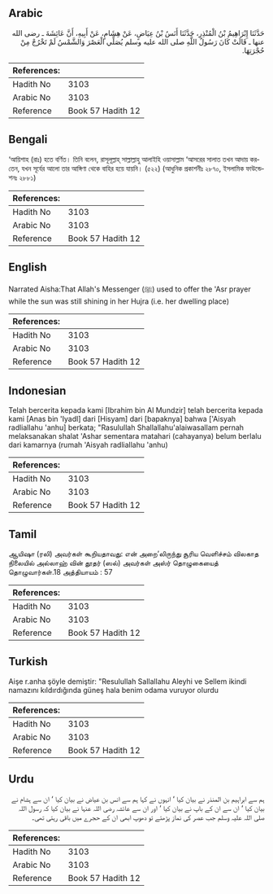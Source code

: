 ## Arabic


<div dir="rtl" lang="ar" style={{fontSize:'larger',backgroundColor:'#f8f9fa',padding:20}}>
حَدَّثَنَا إِبْرَاهِيمُ بْنُ الْمُنْذِرِ، حَدَّثَنَا أَنَسُ بْنُ عِيَاضٍ، عَنْ هِشَامٍ، عَنْ أَبِيهِ، أَنَّ عَائِشَةَ ـ رضى الله عنها ـ قَالَتْ كَانَ رَسُولُ اللَّهِ صلى الله عليه وسلم يُصَلِّي الْعَصْرَ وَالشَّمْسُ لَمْ تَخْرُجْ مِنْ حُجْرَتِهَا‏.‏
</div>
<div style={{backgroundColor:'#f8f9fa',padding:20, marginBottom: 10}}><table> <thead> <tr> <th>References:</th> <th></th> </tr> </thead> <tbody><tr><td>Hadith No</td><td>3103</td></tr><tr><td>Arabic No</td><td>3103</td></tr><tr><td>Reference</td><td>Book 57 Hadith 12</td></tr></tbody></table></div>

## Bengali


<div dir="ltr" lang="bn" style={{fontSize:'larger',backgroundColor:'#f8f9fa',padding:20}}>
‘আয়িশাহ (রাঃ) হতে বর্ণিত। তিনি বলেন, রাসূলূল্লাহ্ সাল্লাল্লাহু আলাইহি ওয়াসাল্লাম ‘আসরের সালাত তখন আদায় করতেন, যখন সূর্যের আলো তার আঙ্গিণা থেকে বাহির হয়ে যায়নি। (৫২২) (আধুনিক প্রকাশনীঃ ২৮৭০, ইসলামিক ফাউন্ডেশনঃ ২৮৮১)
</div>
<div style={{backgroundColor:'#f8f9fa',padding:20, marginBottom: 10}}><table> <thead> <tr> <th>References:</th> <th></th> </tr> </thead> <tbody><tr><td>Hadith No</td><td>3103</td></tr><tr><td>Arabic No</td><td>3103</td></tr><tr><td>Reference</td><td>Book 57 Hadith 12</td></tr></tbody></table></div>

## English


<div dir="ltr" lang="en" style={{fontSize:'larger',backgroundColor:'#f8f9fa',padding:20}}>
Narrated Aisha:That Allah's Messenger (ﷺ) used to offer the 'Asr prayer while the sun was still shining in her Hujra (i.e. her dwelling place)
</div>
<div style={{backgroundColor:'#f8f9fa',padding:20, marginBottom: 10}}><table> <thead> <tr> <th>References:</th> <th></th> </tr> </thead> <tbody><tr><td>Hadith No</td><td>3103</td></tr><tr><td>Arabic No</td><td>3103</td></tr><tr><td>Reference</td><td>Book 57 Hadith 12</td></tr></tbody></table></div>

## Indonesian


<div dir="ltr" lang="id" style={{fontSize:'larger',backgroundColor:'#f8f9fa',padding:20}}>
Telah bercerita kepada kami [Ibrahim bin Al Mundzir] telah bercerita kepada kami [Anas bin 'Iyadl] dari [Hisyam] dari [bapaknya] bahwa ['Aisyah radliallahu 'anhu] berkata; "Rasulullah Shallallahu'alaiwasallam pernah melaksanakan shalat 'Ashar sementara matahari (cahayanya) belum berlalu dari kamarnya (rumah 'Aisyah radliallahu 'anhu)
</div>
<div style={{backgroundColor:'#f8f9fa',padding:20, marginBottom: 10}}><table> <thead> <tr> <th>References:</th> <th></th> </tr> </thead> <tbody><tr><td>Hadith No</td><td>3103</td></tr><tr><td>Arabic No</td><td>3103</td></tr><tr><td>Reference</td><td>Book 57 Hadith 12</td></tr></tbody></table></div>

## Tamil


<div dir="ltr" lang="ta" style={{fontSize:'larger',backgroundColor:'#f8f9fa',padding:20}}>
ஆயிஷா (ரலி) அவர்கள் கூறியதாவது: என் அறை’லிருந்து சூரிய வெளிச்சம் விலகாத நிலையில் அல்லாஹ் வின் தூதர் (ஸல்) அவர்கள் அஸ்ர் தொழுகையைத் தொழுவார்கள்.18 அத்தியாயம் : 57
</div>
<div style={{backgroundColor:'#f8f9fa',padding:20, marginBottom: 10}}><table> <thead> <tr> <th>References:</th> <th></th> </tr> </thead> <tbody><tr><td>Hadith No</td><td>3103</td></tr><tr><td>Arabic No</td><td>3103</td></tr><tr><td>Reference</td><td>Book 57 Hadith 12</td></tr></tbody></table></div>

## Turkish


<div dir="ltr" lang="tr" style={{fontSize:'larger',backgroundColor:'#f8f9fa',padding:20}}>
Aişe r.anha şöyle demiştir: "Resulullah Sallallahu Aleyhi ve Sellem ikindi namazını kıldırdığında güneş hala benim odama vuruyor olurdu
</div>
<div style={{backgroundColor:'#f8f9fa',padding:20, marginBottom: 10}}><table> <thead> <tr> <th>References:</th> <th></th> </tr> </thead> <tbody><tr><td>Hadith No</td><td>3103</td></tr><tr><td>Arabic No</td><td>3103</td></tr><tr><td>Reference</td><td>Book 57 Hadith 12</td></tr></tbody></table></div>

## Urdu


<div dir="rtl" lang="ur" style={{fontSize:'larger',backgroundColor:'#f8f9fa',padding:20}}>
ہم سے ابراہیم بن المنذر نے بیان کیا ‘ انہوں نے کہا ہم سے انس بن عیاض نے بیان کیا ‘ ان سے ہشام نے بیان کیا ‘ ان سے ان کے باپ نے بیان کیا ‘ اور ان سے عائشہ رضی اللہ عنہا نے بیان کیا کہ رسول اللہ صلی اللہ علیہ وسلم جب عصر کی نماز پڑھتے تو دھوپ ابھی ان کے حجرے میں باقی رہتی تھی۔
</div>
<div style={{backgroundColor:'#f8f9fa',padding:20, marginBottom: 10}}><table> <thead> <tr> <th>References:</th> <th></th> </tr> </thead> <tbody><tr><td>Hadith No</td><td>3103</td></tr><tr><td>Arabic No</td><td>3103</td></tr><tr><td>Reference</td><td>Book 57 Hadith 12</td></tr></tbody></table></div>